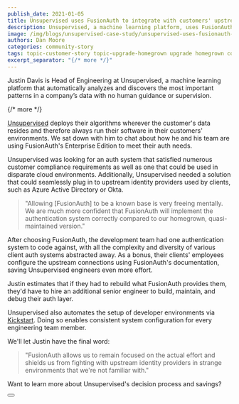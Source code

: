 ```yaml
---
publish_date: 2021-01-05 
title: Unsupervised uses FusionAuth to integrate with customers' upstream providers 
description: Unsupervised, a machine learning platform, uses FusionAuth to solve their enterprise integration needs.
image: /img/blogs/unsupervised-case-study/unsupervised-uses-fusionauth-to-integrate-with-customers-upstream-providers-header-image.png
authors: Dan Moore
categories: community-story
tags: topic-customer-story topic-upgrade-homegrown upgrade homegrown community-story
excerpt_separator: "{/* more */}"
---
```


Justin Davis is Head of Engineering at Unsupervised, a machine learning platform that automatically analyzes and discovers the most important patterns in a company’s data with no human guidance or supervision. 

{/* more */}

[Unsupervised](https://unsupervised.com/) deploys their algorithms wherever the customer's data resides and therefore always run their software in their customers' environments. We sat down with him to chat about how he and his team are using FusionAuth's Enterprise Edition to meet their auth needs.

Unsupervised was looking for an auth system that satisfied numerous customer compliance requirements as well as one that could be used in disparate cloud environments. Additionally, Unsupervised needed a solution that could seamlessly plug in to upstream identity providers used by clients, such as Azure Active Directory or Okta. 

> "Allowing [FusionAuth] to be a known base is very freeing mentally. We are much more confident that FusionAuth will implement the authentication system correctly compared to our homegrown, quasi-maintained version."

After choosing FusionAuth, the development team had one authentication system to code against, with all the complexity and diversity of various client auth systems abstracted away. As a bonus, their clients' employees configure the upstream connections using FusionAuth's documentation, saving Unsupervised engineers even more effort.

Justin estimates that if they had to rebuild what FusionAuth provides them, they'd have to hire an additional senior engineer to build, maintain, and debug their auth layer. 

Unsupervised also automates the setup of developer environments via [Kickstart](/docs/v1/tech/installation-guide/kickstart). Doing so enables consistent system configuration for every engineering team member. 

We'll let Justin have the final word:

> "FusionAuth allows us to remain focused on the actual effort and shields us from fighting with upstream identity providers in strange environments that we're not familiar with."

Want to learn more about Unsupervised's decision process and savings? 

<Button href="/resources/unsupervised-case-study.pdf" label="READ THE CASE STUDY" />
